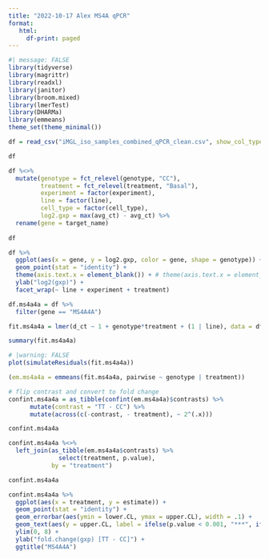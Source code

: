 ```yaml
---
title: "2022-10-17 Alex MS4A qPCR"
format: 
   html:
     df-print: paged
---
```


```r
#| message: FALSE
library(tidyverse)
library(magrittr)
library(readxl)
library(janitor)
library(broom.mixed)
library(lmerTest)
library(DHARMa)
library(emmeans)
theme_set(theme_minimal())
```

```r
df = read_csv("iMGL_iso_samples_combined_qPCR_clean.csv", show_col_types = FALSE) %>% clean_names()

df
```

```r
df %<>%
  mutate(genotype = fct_relevel(genotype, "CC"),
         treatment = fct_relevel(treatment, "Basal"),
         experiment = factor(experiment),
         line = factor(line),
         cell_type = factor(cell_type),
         log2.gxp = max(avg_ct) - avg_ct) %>%
  rename(gene = target_name)
  
df
```

```r
df %>%
  ggplot(aes(x = gene, y = log2.gxp, color = gene, shape = genotype)) +
  geom_point(stat = "identity") +
  theme(axis.text.x = element_blank()) + # theme(axis.text.x = element_text(angle = 45, size = rel(0.5))) +
  ylab("log2(gxp)") +
  facet_wrap(~ line + experiment + treatment)
```

```r
df.ms4a4a = df %>%
  filter(gene == "MS4A4A")

fit.ms4a4a = lmer(d_ct ~ 1 + genotype*treatment + (1 | line), data = df.ms4a4a)

summary(fit.ms4a4a)
```

```r
# |warning: FALSE
plot(simulateResiduals(fit.ms4a4a))
```

```r
(em.ms4a4a = emmeans(fit.ms4a4a, pairwise ~ genotype | treatment))
```

```r
# flip contrast and convert to fold change
confint.ms4a4a = as_tibble(confint(em.ms4a4a)$contrasts) %>%
      mutate(contrast = "TT - CC") %>%
      mutate(across(c(-contrast, - treatment), ~ 2^(.x)))

confint.ms4a4a
```

```r
confint.ms4a4a %<>%
  left_join(as_tibble(em.ms4a4a$contrasts) %>%
              select(treatment, p.value),
            by = "treatment")

confint.ms4a4a
```

```r
confint.ms4a4a %>%
  ggplot(aes(x = treatment, y = estimate)) +
  geom_point(stat = "identity") +
  geom_errorbar(aes(ymin = lower.CL, ymax = upper.CL), width = .1) +
  geom_text(aes(y = upper.CL, label = ifelse(p.value < 0.001, "***", ifelse(p.value < 0.01, "**", ifelse(p.value < 0.05, "*", "")))), vjust = -0.5) +
  ylim(0, 8) +
  ylab("fold.change(gxp) [TT - CC]") +
  ggtitle("MS4A4A")
```
